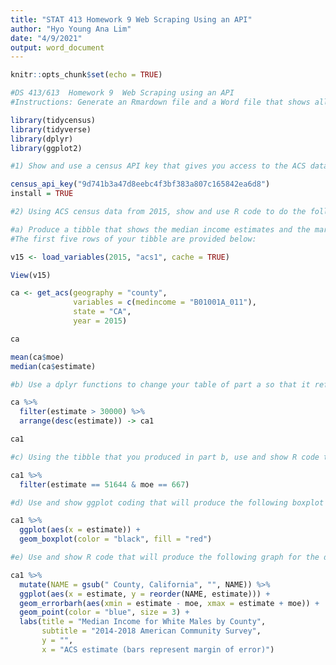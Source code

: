 ```yaml
---
title: "STAT 413 Homework 9 Web Scraping Using an API"
author: "Hyo Young Ana Lim"
date: "4/9/2021"
output: word_document
---
```


```r
knitr::opts_chunk$set(echo = TRUE)
```

```r
#DS 413/613  Homework 9  Web Scraping using an API
#Instructions: Generate an Rmardown file and a Word file that shows all required code and output.  Push your files to GitHub Repository.

library(tidycensus)
library(tidyverse)
library(dplyr)
library(ggplot2)

#1) Show and use a census API key that gives you access to the ACS data. Do not use my API key, use and show your own key.

census_api_key("9d741b3a47d8eebc4f3bf383a807c165842ea6d8")
install = TRUE

#2) Using ACS census data from 2015, show and use R code to do the following:

#a) Produce a tibble that shows the median income estimates and the margin of errors for white males ages 35 to 44 in the counties of California.  The required variable code starts with the characters BO1OO1. Use the table to find the other characters.
#The first five rows of your tibble are provided below:

v15 <- load_variables(2015, "acs1", cache = TRUE)

View(v15)

ca <- get_acs(geography = "county", 
              variables = c(medincome = "B01001A_011"), 
              state = "CA", 
              year = 2015)

ca

mean(ca$moe)
median(ca$estimate)

#b) Use a dplyr functions to change your table of part a so that it reflects estimates that are greater than $30,000 dollars and list the estimates in descending order.

ca %>%
  filter(estimate > 30000) %>%
  arrange(desc(estimate)) -> ca1

ca1

#c) Using the tibble that you produced in part b, use and show R code that will show the county that has a median income estimate of 51644 and a margin of error of 667.

ca1 %>%
  filter(estimate == 51644 & moe == 667)

#d) Use and show ggplot coding that will produce the following boxplot for the data that you generated for part b.

ca1 %>%
  ggplot(aes(x = estimate)) +
  geom_boxplot(color = "black", fill = "red")

#e) Use and show R code that will produce the following graph for the data generated in part b

ca1 %>%
  mutate(NAME = gsub(" County, California", "", NAME)) %>%
  ggplot(aes(x = estimate, y = reorder(NAME, estimate))) +
  geom_errorbarh(aes(xmin = estimate - moe, xmax = estimate + moe)) +
  geom_point(color = "blue", size = 3) +
  labs(title = "Median Income for White Males by County",
       subtitle = "2014-2018 American Community Survey",
       y = "",
       x = "ACS estimate (bars represent margin of error)")
```
